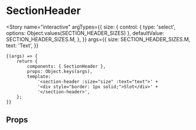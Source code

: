 
<Meta title="components/SectionHeader" component={SectionHeader} />

# SectionHeader

<Story
	name="interactive"
	argTypes={{
		size: {
			control: { type: 'select', options: Object.values(SECTION_HEADER_SIZES) },
			defaultValue: SECTION_HEADER_SIZES.M,
		},
	}}
	args={{
		size: SECTION_HEADER_SIZES.M,
		text: 'Text',
	}}
>
	{(args) => {
		return {
			components: { SectionHeader },
			props: Object.keys(args),
			template:
				'<section-header :size="size" :text="text">' +
				'<div style="border: 1px solid;">Slot</div>' +
				'</section-header>',
		};
	}}
</Story>

## Props

<Props of={SectionHeader} />

